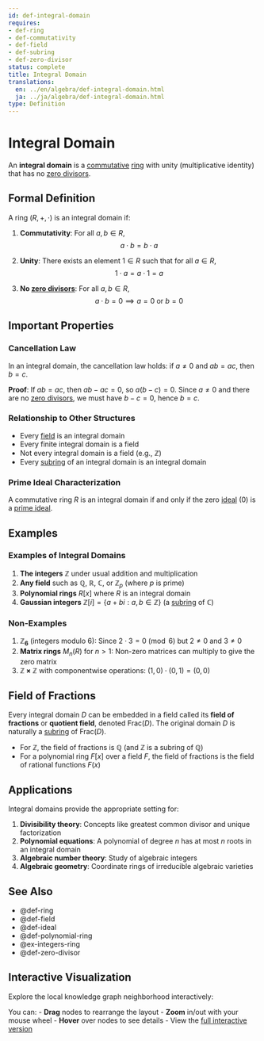 ```yaml
---
id: def-integral-domain
requires:
- def-ring
- def-commutativity
- def-field
- def-subring
- def-zero-divisor
status: complete
title: Integral Domain
translations:
  en: ../en/algebra/def-integral-domain.html
  ja: ../ja/algebra/def-integral-domain.html
type: Definition
---
```


# Integral Domain {#def-integral-domain}

An **integral domain** is a [commutative](def-commutativity.qmd) [ring](def-ring.qmd) with unity (multiplicative identity) that has no [zero divisors](def-zero-divisor.qmd).

## Formal Definition

A ring $(R, +, \cdot)$ is an integral domain if:

1. **Commutativity**: For all $a, b \in R$,
   $$a \cdot b = b \cdot a$$

2. **Unity**: There exists an element $1 \in R$ such that for all $a \in R$,
   $$1 \cdot a = a \cdot 1 = a$$

3. **No [zero divisors](def-zero-divisor.qmd)**: For all $a, b \in R$,
   $$a \cdot b = 0 \implies a = 0 \text{ or } b = 0$$

## Important Properties

### Cancellation Law

In an integral domain, the cancellation law holds: if $a \neq 0$ and $ab = ac$, then $b = c$.

**Proof**: If $ab = ac$, then $ab - ac = 0$, so $a(b - c) = 0$. Since $a \neq 0$ and there are no [zero divisors](def-zero-divisor.qmd), we must have $b - c = 0$, hence $b = c$.

### Relationship to Other Structures

- Every [field](def-field.qmd) is an integral domain
- Every finite integral domain is a field
- Not every integral domain is a field (e.g., $\mathbb{Z}$)
- Every [subring](def-subring.qmd) of an integral domain is an integral domain

### Prime Ideal Characterization

A commutative ring $R$ is an integral domain if and only if the zero [ideal](def-ideal.qmd) $(0)$ is a [prime ideal](def-prime-ideal.qmd).

## Examples

### Examples of Integral Domains

1. **The integers** $\mathbb{Z}$ under usual addition and multiplication
2. **Any field** such as $\mathbb{Q}$, $\mathbb{R}$, $\mathbb{C}$, or $\mathbb{Z}_p$ (where $p$ is prime)
3. **Polynomial rings** $R[x]$ where $R$ is an integral domain
4. **Gaussian integers** $\mathbb{Z}[i] = \{a + bi : a, b \in \mathbb{Z}\}$ (a [subring](def-subring.qmd) of $\mathbb{C}$)

### Non-Examples

1. **$\mathbb{Z}_6$** (integers modulo 6): Since $2 \cdot 3 = 0 \pmod{6}$ but $2 \neq 0$ and $3 \neq 0$
2. **Matrix rings** $M_n(R)$ for $n > 1$: Non-zero matrices can multiply to give the zero matrix
3. **$\mathbb{Z} \times \mathbb{Z}$** with componentwise operations: $(1,0) \cdot (0,1) = (0,0)$

## Field of Fractions

Every integral domain $D$ can be embedded in a field called its **field of fractions** or **quotient field**, denoted $\text{Frac}(D)$. The original domain $D$ is naturally a [subring](def-subring.qmd) of $\text{Frac}(D)$.

- For $\mathbb{Z}$, the field of fractions is $\mathbb{Q}$ (and $\mathbb{Z}$ is a subring of $\mathbb{Q}$)
- For a polynomial ring $F[x]$ over a field $F$, the field of fractions is the field of rational functions $F(x)$

## Applications

Integral domains provide the appropriate setting for:

1. **Divisibility theory**: Concepts like greatest common divisor and unique factorization
2. **Polynomial equations**: A polynomial of degree $n$ has at most $n$ roots in an integral domain
3. **Algebraic number theory**: Study of algebraic integers
4. **Algebraic geometry**: Coordinate rings of irreducible algebraic varieties

## See Also

- @def-ring
- @def-field
- @def-ideal
- @def-polynomial-ring
- @ex-integers-ring
- @def-zero-divisor

## Interactive Visualization

Explore the local knowledge graph neighborhood interactively:

::: {.graph-viz data-id="def-integral-domain" data-width="700" data-height="500"}
:::

You can:
- **Drag** nodes to rearrange the layout
- **Zoom** in/out with your mouse wheel
- **Hover** over nodes to see details
- View the [full interactive version](../../output/interactive/en/def-integral-domain.html){target="_blank"}
